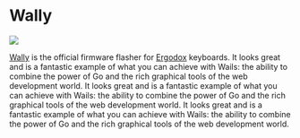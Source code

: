# Wally

<p style={{ "text-align": "center" }}>
  <img src={require("@site/static/img/showcase/wally.png").default} />
  <br />
</p>

[Wally](https://ergodox-ez.com/pages/wally) is the official firmware flasher for [Ergodox](https://ergodox-ez.com/) keyboards. It looks great and is a fantastic example of what you can achieve with Wails: the ability to combine the power of Go and the rich graphical tools of the web development world. It looks great and is a fantastic example of what you can achieve with Wails: the ability to combine the power of Go and the rich graphical tools of the web development world. It looks great and is a fantastic example of what you can achieve with Wails: the ability to combine the power of Go and the rich graphical tools of the web development world.
